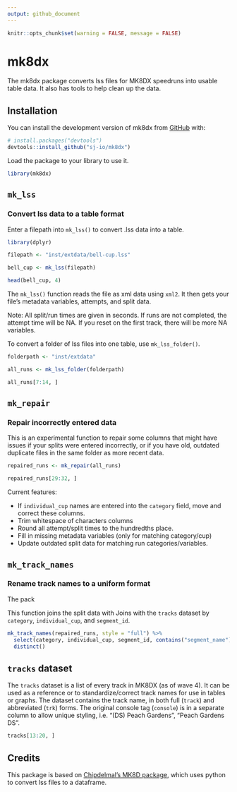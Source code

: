 ```yaml
---
output: github_document
---
```


```r
knitr::opts_chunk$set(warning = FALSE, message = FALSE)
```

# mk8dx

<!-- badges: start -->

<!-- badges: end -->

The mk8dx package converts lss files for MK8DX speedruns into usable table data. It also has tools to help clean up the data.

## Installation

You can install the development version of mk8dx from [GitHub](https://github.com/) with:

``` r
# install.packages("devtools")
devtools::install_github("sj-io/mk8dx")
```

Load the package to your library to use it.

```r
library(mk8dx)
```

## `mk_lss`

### Convert lss data to a table format

Enter a filepath into `mk_lss()` to convert .lss data into a table.

```r
library(dplyr)

filepath <- "inst/extdata/bell-cup.lss"

bell_cup <- mk_lss(filepath)

head(bell_cup, 4)
```

The `mk_lss()` function reads the file as xml data using `xml2`. It then gets your file's metadata variables, attempts, and split data.

Note: All split/run times are given in seconds. If runs are not completed, the attempt time will be NA. If you reset on the first track, there will be more NA variables.

To convert a folder of lss files into one table, use `mk_lss_folder()`.

```r
folderpath <- "inst/extdata"

all_runs <- mk_lss_folder(folderpath)

all_runs[7:14, ]
```

## `mk_repair`
### Repair incorrectly entered data

This is an experimental function to repair some columns that might have issues if your splits were entered incorrectly, or if you have old, outdated duplicate files in the same folder as more recent data.

```r
repaired_runs <- mk_repair(all_runs)

repaired_runs[29:32, ]
```

Current features:

- If `individual_cup` names are entered into the `category` field, move and correct these columns.
- Trim whitespace of characters columns
- Round all attempt/split times to the hundredths place.
- Fill in missing metadata variables (only for matching category/cup)
- Update outdated split data for matching run categories/variables.

## `mk_track_names`
### Rename track names to a uniform format

The pack

This function joins the split data with
Joins with the `tracks` dataset by `category`, `individual_cup`, and `segment_id`.

```r
mk_track_names(repaired_runs, style = "full") %>% 
  select(category, individual_cup, segment_id, contains("segment_name")) %>% 
  distinct()
```


## `tracks` dataset

The `tracks` dataset is a list of every track in MK8DX (as of wave 4). It can be used as a reference or to standardize/correct track names for use in tables or graphs. The dataset contains the track name, in both full (`track`) and abbreviated (`trk`) forms. The original console tag (`console`) is in a separate column to allow unique styling, i.e. "(DS) Peach Gardens", "Peach Gardens DS".

```r
tracks[13:20, ]
```

## Credits

This package is based on [Chipdelmal's MK8D package](https://github.com/Chipdelmal/MK8D), which uses python to convert lss files to a dataframe.
